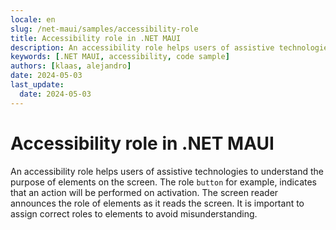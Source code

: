 ```yaml
---
locale: en
slug: /net-maui/samples/accessibility-role
title: Accessibility role in .NET MAUI
description: An accessibility role helps users of assistive technologies to understand the purpose of elements on the screen.
keywords: [.NET MAUI, accessibility, code sample]
authors: [klaas, alejandro]
date: 2024-05-03
last_update:
  date: 2024-05-03
---
```


# Accessibility role in .NET MAUI

An accessibility role helps users of assistive technologies to understand the purpose of elements on the screen. The role `button` for example, indicates that an action will be performed on activation. The screen reader announces the role of elements as it reads the screen. It is important to assign correct roles to elements to avoid misunderstanding.

<CodeSample id="accessibility-role" platform="net-maui" locale="en"/>
